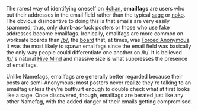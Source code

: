 The rarest way of identifying oneself on [[4chan]], '''emailfags''' are users who put their addresses in the email field rather than the typical [[sage]] or [[noko]]. The obvious disincentive to doing this is that emails are very easily spammed; thus, only dumb-as-fuck posters or those who use fake addresses become emailfags. Ironically, emailfags are more common on worksafe boards than [[/b/]], the [[board]] that, at times, was [[Forced Anonymous]]. It was the most likely to spawn emailfags since the email field was basically the only way people could differentiate one another on /b/. It is believed [[/b/]]'s natural [[Hive Mind]] and massive size is what suppresses the presence of emailfags.

Unlike Namefags, emailfags are generally better regarded because their posts are semi-Anonymous; most posters never realize they're talking to an emailfag unless they're butthurt enough to double check what at first looks like a sage. Once discovered, though, emailfags are berated just like any other Namefag, with the added danger of their emails getting compromised.